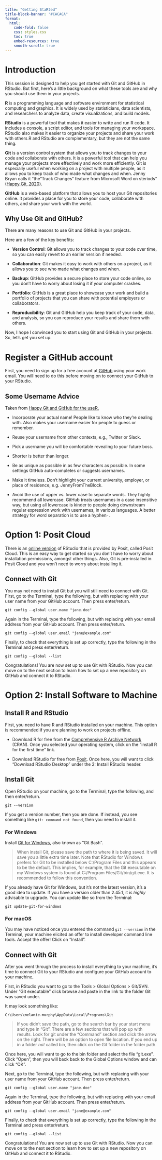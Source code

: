 ```yaml
---
title: "Getting StaRted"
title-block-banner: "#CACACA"
format: 
  html:
    code-fold: false
    css: styles.css
    toc: true
    embed-resources: true
    smooth-scroll: true
---
```


# Introduction

This session is designed to help you get started with Git and GitHub in RStudio. But first, here's a little background on what these tools are and why you should use them in your projects.

**R** is a programming language and software environment for statistical computing and graphics. It is widely used by statisticians, data scientists, and researchers to analyze data, create visualizations, and build models.

**RStudio** is a powerful tool that makes it easier to write and run R code. It includes a console, a script editor, and tools for managing your workspace. RStudio also makes it easier to organize your projects and share your work with others.R and RStudio are complementary, but they are not the same thing.

**Git** is a version control system that allows you to track changes to your code and collaborate with others. It is a powerful tool that can help you manage your projects more effectively and work more efficiently. Git is especially useful when working on a project with multiple people, as it allows you to keep track of who made what changes and when. Jenny Bryan calls it "the "Track Changes" feature from Microsoft Word on steriods" [(Happy Git, 2020)](https://happygitwithr.com).

**GitHub** is a web-based platform that allows you to host your Git repositories online. It provides a place for you to store your code, collaborate with others, and share your work with the world.

## Why Use Git and GitHub?

There are many reasons to use Git and GitHub in your projects.

Here are a few of the key benefits:

-   **Version Control**: Git allows you to track changes to your code over time, so you can easily revert to an earlier version if needed.

-   **Collaboration**: Git makes it easy to work with others on a project, as it allows you to see who made what changes and when.

-   **Backup**: GitHub provides a secure place to store your code online, so you don't have to worry about losing it if your computer crashes.

-   **Portfolio**: GitHub is a great place to showcase your work and build a portfolio of projects that you can share with potential employers or collaborators.

-   **Reproducibility**: Git and GitHub help you keep track of your code, data, and analysis, so you can reproduce your results and share them with others.

Now, I hope I convinced you to start using Git and GitHub in your projects. So, let's get you set up.

# Register a GitHub account

First, you need to sign up for a free account at [GitHub](https://github.com/) using your work email. You will need to do this before moving on to connect your GitHub to your RStudio.

## Some Username Advice

Taken from [Happy Git and GitHub for the useR.](https://happygitwithr.com/github-acct)

-   Incorporate your actual name! People like to know who they’re dealing with. Also makes your username easier for people to guess or remember.

-   Reuse your username from other contexts, e.g., Twitter or Slack.

-   Pick a username you will be comfortable revealing to your future boss.

-   Shorter is better than longer.

-   Be as unique as possible in as few characters as possible. In some settings GitHub auto-completes or suggests usernames.

-   Make it timeless. Don’t highlight your current university, employer, or place of residence, e.g. JennyFromTheBlock.

-   Avoid the use of upper vs. lower case to separate words. They highly recommend all lowercase. GitHub treats usernames in a case insensitive way, but using all lowercase is kinder to people doing downstream regular expression work with usernames, in various languages. A better strategy for word separation is to use a hyphen`-`.

# Option 1: Posit Cloud

There is an [online version](https://posit.cloud/) of RStudio that is provided by Posit, called Posit Cloud. This is an easy way to get started so you don't have to worry about installation permissions, amongst other things. Also, Git is pre-installed in Posit Cloud and you won't need to worry about installing it.

## Connect with Git

You may not need to install Git but you will still need to connect with Git. First, go to the Terminal, type the following, but with replacing with your user name from your GitHub account. Then press enter/return.

`git config --global user.name "jane.doe"`

Again in the Terminal, type the following, but with replacing with your email address from your GitHub account. Then press enter/return.

`git config --global user.email "jane@example.com"`

Finally, to check that everything is set up correctly, type the following in the Terminal and press enter/return.

`git config --global --list`

Congratulations! You are now set up to use Git with RStudio. Now you can move on to the next section to learn how to set up a new repository on GitHub and connect it to RStudio.

# Option 2: Install Software to Machine

## Install R and RStudio

First, you need to have R and RStudio installed on your machine. This option is recommended if you are planning to work on projects offline.

-   Download R for free from the [Comprehensive R Archive Network](https://cran.r-project.org/) (CRAN). Once you selected your operating system, click on the "install R for the first time" link.

-   Download RStudio for free from [Posit](https://posit.co/download/rstudio-desktop/). Once here, you will want to click "Download RStudio Desktop" under the 2: Install RStudio header.

## Install Git

Open RStudio on your machine, go to the Terminal, type the following, and then enter/return.

`git --version`

If you get a version number, then you are done. If instead, you see something like `git: command not found`, then you need to install it.

### For Windows

Install [Git for Windows](https://git-for-windows.github.io/), also known as “Git Bash”.

> When install Git, please save the path to where it is being saved. It will save you a little extra time later. Note that RStudio for Windows prefers for Git to be installed below C:/Program Files and this appears to be the default. This implies, for example, that the Git executable on my Windows system is found at C:/Program Files/Git/bin/git.exe. It is recommended to follow this convention.

If you already have Git for Windows, but it’s not the latest version, it’s a good idea to update. If you have a version older than 2.45.1, it is *highly* advisable to upgrade. You can update like so from the Terminal:

`git update-git-for-windows`

### For macOS

You may have noticed once you entered the command `git --version` in the Terminal, your machine elicited an offer to install developer command line tools. Accept the offer! Click on “Install”.

## Connect with Git

After you went through the process to install everything to your machine, it's time to connect Git to your RStudio and configure your GitHub account to your machine.

First, in RStudio you want to go to the Tools \> Global Options \> Git/SVN. Under "Git executable" click browse and paste in the link to the folder Git was saved under.

It may look something like:

```         
C:\Users\melanie.murphy\AppData\Local\Programs\Git
```

> If you didn't save the path, go to the search bar by your start menu and type in "Git". There are a few sections that will pop up with results. Look for git under the "Command" section and click the arrow on the right. There will be an option to open file location. If you end up in a folder *not* called bin, then click on the Git folder in the folder path.

Once here, you will want to go to the bin folder and select the file "git.exe". Click "Open", then you will back back to the Global Options window and can click "OK".

Next, go to the Terminal, type the following, but with replacing with your user name from your GitHub account. Then press enter/return.

`git config --global user.name "jane.doe"`

Again in the Terminal, type the following, but with replacing with your email address from your GitHub account. Then press enter/return.

`git config --global user.email "jane@example.com"`

Finally, to check that everything is set up correctly, type the following in the Terminal and press enter/return.

`git config --global --list`

Congratulations! You are now set up to use Git with RStudio. Now you can move on to the next section to learn how to set up a new repository on GitHub and connect it to RStudio.
